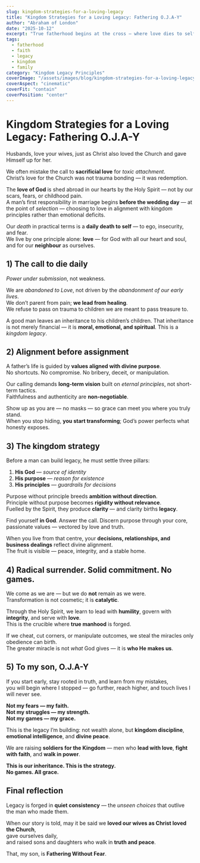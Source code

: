 ```yaml
---
slug: kingdom-strategies-for-a-loving-legacy
title: "Kingdom Strategies for a Loving Legacy: Fathering O.J.A-Y"
author: "Abraham of London"
date: "2025-10-12"
excerpt: "True fatherhood begins at the cross — where love dies to self and lives for legacy. This is the blueprint for men who refuse to pass down trauma and choose instead to build enduring kingdom legacies."
tags:
  - fatherhood
  - faith
  - legacy
  - kingdom
  - family
category: "Kingdom Legacy Principles"
coverImage: "/assets/images/blog/kingdom-strategies-for-a-loving-legacy.jpg"
coverAspect: "cinematic"
coverFit: "contain"
coverPosition: "center"
---
```



# Kingdom Strategies for a Loving Legacy: Fathering O.J.A-Y

<Verse cite="Ephesians 5:25">
  Husbands, love your wives, just as Christ also loved the Church and gave Himself up for her.
</Verse>

We often mistake the call to **sacrificial love** for *toxic attachment*.  
Christ’s love for the Church was not trauma bonding — it was redemption.

The **love of God** is shed abroad in our hearts by the Holy Spirit — not by our scars, fears, or childhood pain.  
A man’s first responsibility in marriage begins **before the wedding day** — at the point of *selection* — choosing to love in alignment with kingdom principles rather than emotional deficits.

Our *death* in practical terms is a **daily death to self** — to ego, insecurity, and fear.  
We live by one principle alone: **love** — for God with all our heart and soul, and for our **neighbour** as ourselves.

<Rule />

## 1) The call to die daily

<PullLine subtle>
  <em>Power under submission</em>, not weakness.
</PullLine>

We are *abandoned to Love*, not driven by the *abandonment of our early lives*.  
We don’t parent from pain; **we lead from healing**.  
We refuse to pass on trauma to children we are meant to pass treasure to.

<Verse cite="Proverbs 13:22">
  A good man leaves an inheritance to his children’s children.
</Verse>

<Note tone="key" title="Legacy lens">
  That inheritance is not merely financial — it is <strong>moral, emotional, and spiritual</strong>.  
  This is a <em>kingdom legacy</em>.
</Note>

<Rule />

## 2) Alignment before assignment

A father’s life is guided by **values aligned with divine purpose**.  
No shortcuts. No compromise. No bribery, deceit, or manipulation.

Our calling demands **long-term vision** built on *eternal principles*, not short-term tactics.  
Faithfulness and authenticity are **non-negotiable**.

Show up as you are — no masks — so grace can meet you where you truly stand.  
When you stop hiding, **you start transforming**; God’s power perfects what honesty exposes.

<Rule />

## 3) The kingdom strategy

Before a man can build legacy, he must settle three pillars:

1. **His God** — *source of identity*  
2. **His purpose** — *reason for existence*  
3. **His principles** — *guardrails for decisions*

Purpose without principle breeds **ambition without direction**.  
Principle without purpose becomes **rigidity without relevance**.  
Fuelled by the Spirit, they produce **clarity** — and clarity births **legacy**.

<PullLine>
  Find yourself <strong>in God</strong>. Answer the call. Discern purpose through your core, passionate values — vectored by love and truth.
</PullLine>

When you live from that centre, your **decisions, relationships, and business dealings** reflect divine alignment.  
The fruit is visible — peace, integrity, and a stable home.

<Rule />

## 4) Radical surrender. Solid commitment. No games.

We come as we are — but we do **not** remain as we were.  
Transformation is not cosmetic; it is **catalytic**.

Through the Holy Spirit, we learn to lead with **humility**, govern with **integrity**, and serve with **love**.  
This is the crucible where **true manhood** is forged.

If we cheat, cut corners, or manipulate outcomes, we steal the miracles only obedience can birth.  
The greater miracle is not *what* God gives — it is **who He makes us**.

<Rule />

## 5) To my son, O.J.A-Y

If you start early, stay rooted in truth, and learn from my mistakes,  
you will begin where I stopped — go further, reach higher, and touch lives I will never see.

<PullLine>
  <strong>Not my fears — my faith.</strong><br />
  <strong>Not my struggles — my strength.</strong><br />
  <strong>Not my games — my grace.</strong>
</PullLine>

This is the legacy I’m building: not wealth alone, but **kingdom discipline**, **emotional intelligence**, and **divine peace**.

We are raising **soldiers for the Kingdom** — men who **lead with love**, **fight with faith**, and **walk in power**.

<PullLine subtle>
  <strong>This is our inheritance. This is the strategy.</strong><br />
  <strong>No games. All grace.</strong>
</PullLine>

<Rule />

## Final reflection

Legacy is forged in **quiet consistency** — the *unseen choices* that outlive the man who made them.

When our story is told, may it be said we **loved our wives as Christ loved the Church**,  
gave ourselves daily,  
and raised sons and daughters who walk in **truth and peace**.

That, my son, is **Fathering Without Fear**.
